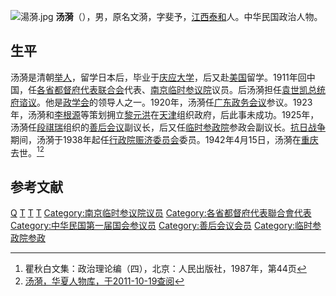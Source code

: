[[File:湯漪.jpg|thumb]]
'''汤漪'''（{{bd|1881年||1942年|4月15日}}），男，原名文漪，字斐予，[[江西|江西]][[泰和|泰和]]人。中华民国政治人物。

==生平==
汤漪是清朝[[举人|举人]]，留学日本后，毕业于[[庆应大学|庆应大学]]，后又赴[[美国|美国]]留学。1911年回中国，任[[各省都督府代表联合会|各省都督府代表联合会]]代表、[[南京临时参议院|南京临时参议院]]议员。后汤漪担任[[袁世凯|袁世凯]][[总统府谘议|总统府谘议]]。他是[[政学会|政学会]]的领导人之一。1920年，汤漪任[[广东政务会议|广东政务会议]]参议。1923年，汤漪和[[李根源|李根源]]等策划拥立[[黎元洪|黎元洪]]在[[天津|天津]]组织政府，后此事未成功。1925年，汤漪任[[段祺瑞|段祺瑞]]组织的[[善后会议|善后会议]]副议长，后又任[[临时参政院|临时参政院]]参政会副议长。[[抗日战争|抗日战争]]期间，汤漪于1938年起任[[行政院赈济委员会|行政院赈济委员会]]委员。1942年4月15日，汤漪在[[重庆|重庆]]去世。<ref>瞿秋白文集：政治理论编（四），北京：人民出版社，1987年，第44页</ref><ref>[http://search.huaxia.com/s.jsp?iDocId=485113 汤漪，华夏人物库，于2011-10-19查阅]{{dead link|date=2018年3月 |bot=InternetArchiveBot |fix-attempted=yes }}</ref>

==参考文献==
{{reflist}}
{{DEFAULTSORT:Tang汤}}
[[Category:汤姓|Q]]
[[Category:泰和人|T]]
[[Category:中华民国大陆时期政治人物|T]]
[[Category:慶應義塾大學校友|T]]
[[Category:南京临时参议院议员|Category:南京临时参议院议员]]
[[Category:各省都督府代表聯合會代表|Category:各省都督府代表聯合會代表]]
[[Category:中华民国第一届国会参议员|Category:中华民国第一届国会参议员]]
[[Category:善后会议会员|Category:善后会议会员]]
[[Category:临时参政院参政|Category:临时参政院参政]]